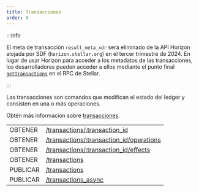 ```yaml
---
title: Transacciones
order: 0
---
```


:::info

El meta de transacción `result_meta_xdr` será eliminado de la API Horizon alojada por SDF (`horizon.stellar.org`) en el tercer trimestre de 2024. En lugar de usar Horizon para acceder a los metadatos de las transacciones, los desarrolladores pueden acceder a ellos mediante el punto final [`getTransactions`](../../../../rpc/api-reference/methods/getTransactions.mdx) en el RPC de Stellar.

:::


Las transacciones son comandos que modifican el estado del ledger y consisten en una o más operaciones.

Obtén más información sobre [transacciones](../../../../../../learn/glossary.mdx#transaction).

<EndpointsTable title="Puntos finales">

|          |                                                                                              |
| -------- | -------------------------------------------------------------------------------------------- |
| OBTENER  | [/transactions/:transaction_id](../../retrieve-a-transaction.api.mdx)                        |
| OBTENER  | [/transactions/:transaction_id/operations](../../retrieve-a-transactions-operations.api.mdx) |
| OBTENER  | [/transactions/:transaction_id/effects](../../retrieve-a-transactions-effects.api.mdx)       |
| OBTENER  | [/transactions](../../list-all-transactions.api.mdx)                                         |
| PUBLICAR | [/transactions](../../submit-a-transaction.api.mdx)                                          |
| PUBLICAR | [/transactions_async](../../submit-async-transaction.api.mdx)                                |

</EndpointsTable>
